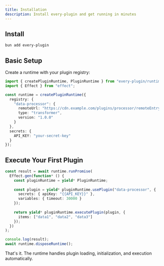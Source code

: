 ```yaml
---
title: Installation
description: Install every-plugin and get running in minutes
---
```


## Install

```bash
bun add every-plugin
```

## Basic Setup

Create a runtime with your plugin registry:

```typescript
import { createPluginRuntime, PluginRuntime } from "every-plugin/runtime";
import { Effect } from "effect";

const runtime = createPluginRuntime({
  registry: {
    "data-processor": {
      remoteUrl: "https://cdn.example.com/plugins/processor/remoteEntry.js",
      type: "transformer",
      version: "1.0.0"
    }
  },
  secrets: {
    API_KEY: "your-secret-key"
  }
});
```

## Execute Your First Plugin

```typescript
const result = await runtime.runPromise(
  Effect.gen(function* () {
    const pluginRuntime = yield* PluginRuntime;
    
    const plugin = yield* pluginRuntime.usePlugin("data-processor", {
      secrets: { apiKey: "{{API_KEY}}" },
      variables: { timeout: 30000 }
    });
    
    return yield* pluginRuntime.executePlugin(plugin, {
      items: ["data1", "data2", "data3"]
    });
  })
);

console.log(result);
await runtime.disposeRuntime();
```

That's it. The runtime handles plugin loading, initialization, and execution automatically.
